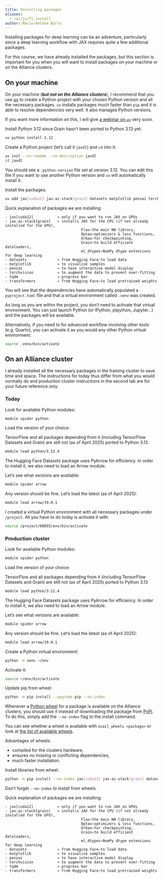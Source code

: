 ```yaml
---
title: Installing packages
aliases:
  - /ai/jx/fl_install
author: Marie-Hélène Burle
---
```


:::{.def}

Installing packages for deep learning can be an adventure, particularly since a deep learning workflow with JAX requires quite a few additional packages.

For this course, we have already installed the packages, but this section is important for you when you will want to install packages on your machine or on the Alliance clusters.

:::

## On your machine

On your machine (***but not on the Alliance clusters***), I recommend that you use [uv](https://docs.astral.sh/uv/) to create a Python project with your chosen Python version and all the necessary packages. `uv` installs packages much faster than `pip` and it is able to resolve dependencies very well. It also manages Python versions.

:::{.note}

If you want more information on this, I will give [a webinar on `uv`](/python/wb_uv) very soon.

:::

Install Python 3.12 since Grain hasn't been ported to Python 3.13 yet:

```.bash
uv python install 3.12
```

Create a Python project (let's call it `jaxdl`) and `cd` into it:

```.bash
uv init --no-readme --no-description jaxdl
cd jaxdl
```

You should see a `.python-version` file set at version 3.12. You can edit this file if you want to use another Python version and `uv` will automatically install it.

Install the packages:

```.bash
uv add jax[cuda12] jax-ai-stack[grain] datasets matplotlib penzai torchvision tqdm transformers
```

:::{.note}

Quick explanation of packages we are installing:

```
- jax[cuda12]           ➔ only if you want to run JAX on GPUs
- jax-ai-stack[grain]   ➔ installs JAX for the CPU (if not already installed for the GPU),
                                   Flax—the main NN library,
                                   Optax—optimizers & loss functions,
                                   Orbax—for checkpointing,
                                   Grain—to build efficient dataloaders,
          						   ml_dtypes—NumPy dtype extensions for deep learning
- datasets              ➔ from Hugging Face—to load data
- matplotlib            ➔ to visualise samples
- penzai                ➔ to have interactive model display
- torchvision           ➔ to augment the data to prevent over-fitting
- tqdm                  ➔ progress bar
- transformers          ➔ from Hugging Face—to load pretrained weights
```

:::

You will see that the dependencies have automatically populated a `pyproject.toml` file and that a virtual environment called `.venv` was created.

As long as you are within the project, you don't need to activate that virtual environment. You can just launch Python (or IPython, ptpython, Jupyter...) and the packages will be available.

Alternatively, if you need to for advanced workflow involving other tools (e.g. Quarto), you can activate it as you would any other Python virtual environment:

```.bash
source .venv/bin/activate
```

## On an Alliance cluster

:::{.note}

I already installed all the necessary packages in the training cluster to save time and space. The instructions for today thus differ from what you would normally do and production cluster instructions in the second tab are for your future reference only.

:::

::: {.panel-tabset}

### Today

Look for available Python modules:

```.bash
module spider python
```

Load the version of your choice:

:::{.note}

TensorFlow and all packages depending from it (including TensorFlow Datasets and Grain) are still not (as of April 2025) ported to Python 3.13.

:::

```.bash
module load python/3.12.4
```

The Hugging Face Datasets package uses PyArrow for efficiency. In order to install it, we also need to load an Arrow module.

Let's see what versions are available:

```.bash
module spider arrow
```

Any version should be fine. Let's load the latest (as of April 2025):

```.bash
module load arrow/19.0.1
```

I created a virtual Python environment with all necessary packages under `/project`. All you have to do today is activate it with:

```.bash
source /project/60055/env/bin/activate
```

### Production cluster

Look for available Python modules:

```.bash
module spider python
```

Load the version of your choice:

:::{.note}

TensorFlow and all packages depending from it (including TensorFlow Datasets and Grain) are still not (as of April 2025) ported to Python 3.13

:::

```.bash
module load python/3.12.4
```

The Hugging Face Datasets package uses PyArrow for efficiency. In order to install it, we also need to load an Arrow module.

Let's see what versions are available:

```.bash
module spider arrow
```

Any version should be fine. Let's load the latest (as of April 2025):

```.bash
module load arrow/19.0.1
```

Create a Python virtual environment:

```.bash
python -m venv ~/env
```

Activate it:

```.bash
source ~/env/bin/activate
```

Update pip from wheel:

```.bash
python -m pip install --upgrade pip --no-index
```

:::{.note}

Whenever a [Python wheel](https://pythonwheels.com/) for a package is available on the Alliance clusters, you should use it instead of downloading the package from [PyPI](https://pypi.org/). To do this, simply add the `--no-index` flag to the install command.

You can see whether a wheel is available with `avail_wheels <package>` or look at [the list of available wheels](https://docs.alliancecan.ca/wiki/Available_Python_wheels).

Advantages of wheels:

- compiled for the clusters hardware,
- ensures no missing or conflicting dependencies,
- much faster installation.

:::

Install libraries from wheel:

```.bash
python -m pip install --no-index jax[cuda12] jax-ai-stack[grain] datasets matplotlib penzai torchvision tqdm transformers
```

:::{.note}

Don't forget `--no-index` to install from wheels.

:::

:::{.note}

Quick explanation of packages we are installing:

```
- jax[cuda12]           ➔ only if you want to run JAX on GPUs
- jax-ai-stack[grain]   ➔ installs JAX for the CPU (if not already installed for the GPU),
                                   Flax—the main NN library,
                                   Optax—optimizers & loss functions,
                                   Orbax—for checkpointing,
                                   Grain—to build efficient dataloaders,
          						   ml_dtypes—NumPy dtype extensions for deep learning
- datasets              ➔ from Hugging Face—to load data
- matplotlib            ➔ to visualise samples
- penzai                ➔ to have interactive model display
- torchvision           ➔ to augment the data to prevent over-fitting
- tqdm                  ➔ progress bar
- transformers          ➔ from Hugging Face—to load pretrained weights
```

:::

:::

